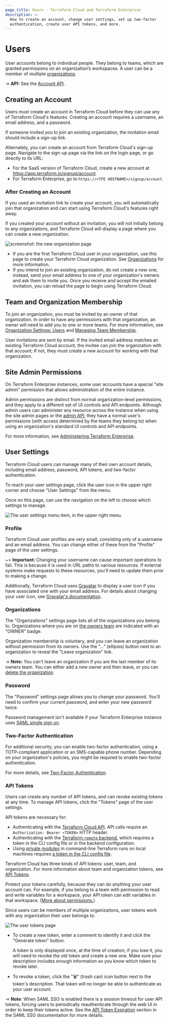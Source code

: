 ```yaml
---
page_title: Users - Terraform Cloud and Terraform Enterprise
description: >-
  How to create an account, change user settings, set up two-factor
  authentication, create user API tokens, and more.
---
```


[organizations]: /cloud-docs/users-teams-organizations/organizations
[teams]: /cloud-docs/users-teams-organizations/teams
[invite]: /cloud-docs/users-teams-organizations/organizations#users
[owners]: /cloud-docs/users-teams-organizations/teams#the-owners-team

# Users

User accounts belong to individual people. They belong to teams, which are granted permissions on an organization’s workspaces. A user can be a member of multiple [organizations][].

-> **API:** See the [Account API](/cloud-docs/api-docs/account).

## Creating an Account

Users must create an account in Terraform Cloud before they can use any of Terraform Cloud's features. Creating an account requires a username, an email address, and a password.

If someone invited you to join an existing organization, the invitation email should include a sign-up link.

Alternately, you can create an account from Terraform Cloud's sign-up page. Navigate to the sign-up page via the link on the login page, or go directly to its URL:

- For the SaaS version of Terraform Cloud, create a new account at <https://app.terraform.io/signup/account>.
- For Terraform Enterprise, go to `https://<TFE HOSTNAME>/signup/account`.

### After Creating an Account

If you used an invitation link to create your account, you will automatically join that organization and can start using Terraform Cloud's features right away.

If you created your account without an invitation, you will not initially belong to any organizations, and Terraform Cloud will display a page where you can create a new organization.

![screenshot: the new organization page](/img/docs/org-new.png)

- If you are the first Terraform Cloud user in your organization, use this page to create your Terraform Cloud organization. See [Organizations][] for more information.
- If you intend to join an existing organization, do not create a new one; instead, send your email address to one of your organization's owners and ask them to invite you. Once you receive and accept the emailed invitation, you can reload the page to begin using Terraform Cloud.

## Team and Organization Membership

To join an organization, you must be invited by an owner of that organization. In order to have any permissions with that organization, an owner will need to add you to one or more teams. For more information, see [Organization Settings: Users][invite] and [Managing Team Membership](/cloud-docs/users-teams-organizations/teams#managing-team-membership).

[permissions-citation]: #intentionally-unused---keep-for-maintainers

User invitations are sent by email. If the invited email address matches an existing Terraform Cloud account, the invitee can join the organization with that account; if not, they must create a new account for working with that organization.

## Site Admin Permissions

On Terraform Enterprise instances, some user accounts have a special "site admin" permission that allows administration of the entire instance.

Admin permissions are distinct from normal organization-level permissions, and they apply to a different set of UI controls and API endpoints. Although admin users can administer any resource across the instance when using the site admin pages or the [admin API](/cloud-docs/api-docs/admin), they have a normal user's permissions (with access determined by the teams they belong to) when using an organization's standard UI controls and API endpoints.

For more information, see [Administering Terraform Enterprise](/enterprise/admin).

## User Settings

Terraform Cloud users can manage many of their own account details, including email address, password, API tokens, and two-factor authentication.

To reach your user settings page, click the user icon in the upper right corner and choose "User Settings" from the menu.

Once on this page, can use the navigation on the left to choose which settings to manage.

![The user settings menu item, in the upper right menu.](/img/docs/user-settings.png)

### Profile

Terraform Cloud user profiles are very small, consisting only of a username and an email address. You can change either of these from the "Profile" page of the user settings.

~> **Important:** Changing your username can cause important operations to fail. This is because it is used in URL paths to various resources. If external systems make requests to these resources, you'll need to update them prior to making a change.

Additionally, Terraform Cloud uses [Gravatar](http://en.gravatar.com) to display a user icon if you have associated one with your email address. For details about changing your user icon, see [Gravatar's documentation](http://en.gravatar.com/support/).

### Organizations

The "Organizations" settings page lists all of the organizations you belong to. Organizations where you are on [the owners team][owners] are indicated with an "OWNER" badge.

Organization membership is voluntary, and you can leave an organization without permission from its owners. Use the "..." (ellipsis) button next to an organization to reveal the "Leave organization" link.

-> **Note:** You can't leave an organization if you are the last member of its owners team. You can either add a new owner and then leave, or you can [delete the organization](/cloud-docs/users-teams-organizations/organizations#general).

### Password

The "Password" settings page allows you to change your password. You'll need to confirm your current password, and enter your new password twice.

Password management isn't available if your Terraform Enterprise instance uses [SAML single sign on](/enterprise/user-management/saml).

### Two-Factor Authentication

For additional security, you can enable two-factor authentication, using a TOTP-compliant application or an SMS-capable phone number. Depending on your organization's policies, you might be required to enable two-factor authentication.

For more details, see [Two-Factor Authentication](/cloud-docs/users-teams-organizations/2fa).

### API Tokens

Users can create any number of API tokens, and can revoke existing tokens at any time. To manage API tokens, click the "Tokens" page of the user settings.

API tokens are necessary for:

- Authenticating with the [Terraform Cloud API](/cloud-docs/api-docs). API calls require an `Authorization: Bearer <TOKEN>` HTTP header.
- Authenticating with the [Terraform `remote` backend](/language/settings/backends/remote), which requires a token in the CLI config file or in the backend configuration.
- Using [private modules](/cloud-docs/registry/using) in command-line Terraform runs on local machines requires [a token in the CLI config file](/cloud-docs/registry/using#authentication).

Terraform Cloud has three kinds of API tokens: user, team, and organization. For more information about team and organization tokens, see [API Tokens](/cloud-docs/users-teams-organizations/api-tokens).

Protect your tokens carefully, because they can do anything your user account can. For example, if you belong to a team with permission to read and write variables for a workspace, your API token can edit variables in that workspace. ([More about permissions.](/cloud-docs/users-teams-organizations/permissions))

[permissions-citation]: #intentionally-unused---keep-for-maintainers

Since users can be members of multiple organizations, user tokens work with any organization their user belongs to.

![The user tokens page](/img/docs/user-tokens.png)

- To create a new token, enter a comment to identify it and click the "Generate token" button.

  A token is only displayed once, at the time of creation; if you lose it, you will need to revoke the old token and create a new one. Make sure your description includes enough information so you know which token to revoke later.

- To revoke a token, click the "🗑" (trash can) icon button next to the token's description. That token will no longer be able to authenticate as your user account.

-> **Note**: When SAML SSO is enabled there is a session timeout for user API tokens, forcing users to periodically reauthenticate through the web UI in order to keep their tokens active. See the [API Token Expiration](/enterprise/user-management/saml/login#api-token-expiration) section in the SAML SSO documentation for more details.
